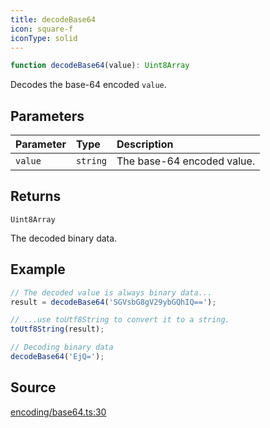 ```yaml
---
title: decodeBase64
icon: square-f
iconType: solid
---
```


```ts
function decodeBase64(value): Uint8Array
```

Decodes the base-64 encoded `value`.

## Parameters

| Parameter | Type | Description |
| :------ | :------ | :------ |
| `value` | `string` | The base-64 encoded value. |

## Returns

`Uint8Array`

The decoded binary data.

## Example

```ts
// The decoded value is always binary data...
result = decodeBase64('SGVsbG8gV29ybGQhIQ==');

// ...use toUtf8String to convert it to a string.
toUtf8String(result);

// Decoding binary data
decodeBase64('EjQ=');
```

## Source

[encoding/base64.ts:30](https://github.com/dominant-strategies/quais.js/blob/ee02936aba09408559e9681b2940de1545f73064/src/encoding/base64.ts#L30)
